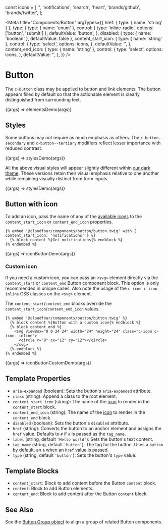 const icons = [
  '',
  'notifications',
  'search',
  'heart',
  'brands/github',
  'brands/twitter',
];

<Meta
  title="Components/Button"
  argTypes={{
    href: { type: { name: 'string' } },
    type: {
      type: { name: 'enum' },
      control: { type: 'inline-radio', options: ['button', 'submit'] },
      defaultValue: 'button',
    },
    disabled: { type: { name: 'boolean' }, defaultValue: false },
    content_start_icon: {
      type: { name: 'string' },
      control: {
        type: 'select',
        options: icons,
      },
      defaultValue: '',
    },
    content_end_icon: {
      type: { name: 'string' },
      control: {
        type: 'select',
        options: icons,
      },
      defaultValue: '',
    },
  }}
/>

# Button

The `c-button` class may be applied to button and link elements. The button appears filled by default so that the actionable element is clearly distinguished from surrounding text.

<Canvas>
  <Story name="Elements">{(args) => elementsDemo(args)}</Story>
</Canvas>

## Styles

Some buttons may not require as much emphasis as others. The `c-button--secondary` and `c-button--tertiary` modifiers reflect lesser importance with reduced contrast.

<Canvas>
  <Story name="Styles">{(args) => stylesDemo(args)}</Story>
</Canvas>

All the above visual styles will appear slightly different within [our dark theme](/docs/design-themes--dark). These versions retain their visual emphasis relative to one another while remaining visually distinct from form inputs.

<Canvas>
  <Story name="Styles (Dark)" parameters={{ theme: 't-dark' }}>
    {(args) => stylesDemo(args)}
  </Story>
</Canvas>

## Button with icon

To add an icon, pass the name of any of the [available icons](/docs/design-icons--page)
to the `content_start_icon` or `content_end_icon` properties.

```twig
{% embed '@cloudfour/components/button/button.twig' with { content_start_icon: 'notifications' } %}
  {% block content %}Get notifications{% endblock %}
{% endembed %}
```

<Canvas>
  <Story
    name="Icon"
    args={{
      content_start_icon: 'notifications',
    }}
  >
    {(args) => iconButtonDemo(args)}
  </Story>
</Canvas>

### Custom icon

If you need a custom icon, you can pass an `<svg>` element directly via the
`content_start` or `content_end` Button component block. This option is only
recommended in unique cases. Also note the usage of the `c-icon c-icon--inline`
CSS classes on the `<svg>` element.

The `content_start`/`content_end` blocks override the
`content_start_icon`/`content_end_icon` values.

```twig
{% embed '@cloudfour/components/button/button.twig' %}
  {% block content %}Button with a custom icon{% endblock %}
  {% block content_end %}
    <svg viewBox="0 0 24 24" width="24" height="24" class="c-icon c-icon--inline">
      <circle r="8" cx="12" cy="12"></circle>
    </svg>
  {% endblock %}
{% endembed %}
```

<Canvas>
  <Story name="Custom Icon">{(args) => iconButtonCustomDemo(args)}</Story>
</Canvas>

## Template Properties

- `aria-expanded` (boolean): Sets the button's `aria-expanded` attribute.
- `class` (string): Append a class to the root element.
- `content_start_icon` (string): The name of the [icon](/docs/design-icons--page) to render in the `content_start` block.
- `content_end_icon` (string): The name of the [icon](/docs/design-icons--page) to render in the `content_end` block.
- `disabled` (boolean): Sets the button's `disabled` attribute.
- `href` (string): Converts the button to an anchor element and assigns the `href` value. Defaults to `#` if `a` is passed as the `tag_name`.
- `label` (string, default `'Hello world'`): Sets the button's text content.
- `tag_name` (string, default `'button'`): The tag for the button. Uses a `button` by default, an `a` when an `href` value is passed.
- `type` (string, default `'button'`): Sets the button's `type` value.

## Template Blocks

- `content_start`: Block to add content before the Button `content` block.
- `content`: Block to add Button elements.
- `content_end`: Block to add content after the Button `content` block.

## See Also

See the [Button Group object](/docs/objects-button-group--default-story) to align a group of related Button components.
